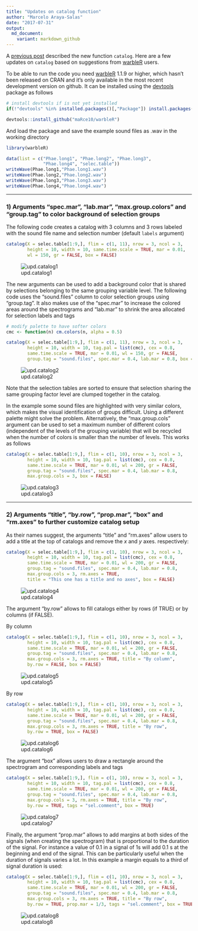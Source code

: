 ```yaml
---
title: "Updates on catalog function"
author: "Marcelo Araya-Salas"
date: "2017-07-31"
output: 
  md_document:
    variant: markdown_github
---
```


A [previous post](https://marce10.github.io/bioacoustics_in_R/2017/03/17/Creating_song_catalogs.html) described the new function `catalog`. Here are a few updates on `catalog` based on suggestions from [warbleR](https://cran.r-project.org/package=warbleR) users.

To be able to run the code you need [warbleR](https://cran.r-project.org/package=warbleR) 1.1.9 or higher, which hasn't been released on CRAN and it's only available in the most recent development version on github. It can be installed using the [devtools](https://cran.r-project.org/package=devtools) package as follows

```r
# install devtools if is not yet installed
if(!"devtools" %in% installed.packages()[,"Package"]) install.packages("devtools")

devtools::install_github("maRce10/warbleR")

```

And load the package and save the example sound files as .wav in the working directory

```r
 
library(warbleR)

data(list = c("Phae.long1", "Phae.long2", "Phae.long3", 
              "Phae.long4", "selec.table"))
writeWave(Phae.long1,"Phae.long1.wav")
writeWave(Phae.long2,"Phae.long2.wav")
writeWave(Phae.long3,"Phae.long3.wav")
writeWave(Phae.long4,"Phae.long4.wav")

```

---

### 1) Arguments "spec.mar", "lab.mar", "max.group.colors" and "group.tag" to color background of selection groups


The following code creates a catalog with 3 columns and 3 rows labeled with the sound file name and selection number (default `labels` argument)

```r

catalog(X = selec.table[1:9,], flim = c(1, 11), nrow = 3, ncol = 3, 
        height = 10, width = 10, same.time.scale = TRUE, mar = 0.01, 
        wl = 150, gr = FALSE, box = FALSE)

```

![upd.catalog1](/img/Updates_Catalog_p1.png)

The new arguments can be used to add a background color that is shared by selections belonging to the same grouping variable level. The following code uses the "sound.files" column to color selection groups using "group.tag". It also makes use of the "spec.mar" to increase the colored areas around the spectrograms and "lab.mar" to shrink the area allocated for selection labels and tags

```r
# modify palette to have softer colors
cmc <- function(n) cm.colors(n, alpha = 0.5)

catalog(X = selec.table[1:9,], flim = c(1, 11), nrow = 3, ncol = 3, 
        height = 10, width = 10, tag.pal = list(cmc), cex = 0.8,
        same.time.scale = TRUE, mar = 0.01, wl = 150, gr = FALSE, 
        group.tag = "sound.files", spec.mar = 0.4, lab.mar = 0.8, box = FALSE)

```

![upd.catalog2](/img/Updates_Catalog_p2.png)


Note that the selection tables are sorted to ensure that selection sharing the same grouping factor level are clumped together in the catalog.

In the example some sound files are highlighted with very similar colors, which makes the visual identification of groups difficult. Using a different palette might solve the problem. Alternatively, the "max.group.cols" argument can be used to set a maximum number of different colors (independent of the levels of the grouping variable) that will be recycled when the number of colors is smaller than the number of levels. This works as follows

```r

catalog(X = selec.table[1:9,], flim = c(1, 10), nrow = 3, ncol = 3, 
        height = 10, width = 10, tag.pal = list(cmc), cex = 0.8,
        same.time.scale = TRUE, mar = 0.01, wl = 200, gr = FALSE, 
        group.tag = "sound.files", spec.mar = 0.4, lab.mar = 0.8,
        max.group.cols = 3, box = FALSE)

```

![upd.catalog3](/img/Updates_Catalog_p3.png)

---

### 2) Arguments "title", "by.row", "prop.mar", "box" and "rm.axes" to further customize catalog setup


As their names suggest, the arguments "title" and "rm.axes" allow users to add a title at the top of catalogs and remove the *x* and *y* axes. respectively:

```r

catalog(X = selec.table[1:9,], flim = c(1, 10), nrow = 3, ncol = 3, 
        height = 10, width = 10, tag.pal = list(cmc), cex = 0.8,
        same.time.scale = TRUE, mar = 0.01, wl = 200, gr = FALSE, 
        group.tag = "sound.files", spec.mar = 0.4, lab.mar = 0.8,
        max.group.cols = 3, rm.axes = TRUE, 
        title = "This one has a title and no axes", box = FALSE)

```

![upd.catalog4](/img/Updates_Catalog_p4.png)


The argument "by.row" allows to fill catalogs either by rows (if TRUE) or by columns (if FALSE).

By column

```r

catalog(X = selec.table[1:9,], flim = c(1, 10), nrow = 3, ncol = 3, 
        height = 10, width = 10, tag.pal = list(cmc), cex = 0.8,
        same.time.scale = TRUE, mar = 0.01, wl = 200, gr = FALSE, 
        group.tag = "sound.files", spec.mar = 0.4, lab.mar = 0.8,
        max.group.cols = 3, rm.axes = TRUE, title = "By column", 
        by.row = FALSE, box = FALSE)

```

![upd.catalog5](/img/Updates_Catalog_p5.png)

By row

```r

catalog(X = selec.table[1:9,], flim = c(1, 10), nrow = 3, ncol = 3, 
        height = 10, width = 10, tag.pal = list(cmc), cex = 0.8,
        same.time.scale = TRUE, mar = 0.01, wl = 200, gr = FALSE, 
        group.tag = "sound.files", spec.mar = 0.4, lab.mar = 0.8,
        max.group.cols = 3, rm.axes = TRUE, title = "By row", 
        by.row = TRUE, box = FALSE)

```

![upd.catalog6](/img/Updates_Catalog_p6.png)

The argument "box" allows users to draw a rectangle around the spectrogram and corresponding labels and tags

```r

catalog(X = selec.table[1:9,], flim = c(1, 10), nrow = 3, ncol = 3, 
        height = 10, width = 10, tag.pal = list(cmc), cex = 0.8,
        same.time.scale = TRUE, mar = 0.01, wl = 200, gr = FALSE, 
        group.tag = "sound.files", spec.mar = 0.4, lab.mar = 0.8,
        max.group.cols = 3, rm.axes = TRUE, title = "By row", 
        by.row = TRUE, tags = "sel.comment", box = TRUE)

```

![upd.catalog7](/img/Updates_Catalog_p7.png)


Finally, the argument "prop.mar" allows to add margins at both sides of the signals (when creating the spectrogram) that is proportional to the duration of the signal. For instance a value of 0.1 in a signal of 1s will add 0.1 s at the beginning and end of the signal. This can be particularly useful when the duration of signals varies a lot. In this example a margin equals to a third of signal duration is used:

```r

catalog(X = selec.table[1:9,], flim = c(1, 10), nrow = 3, ncol = 3, 
        height = 10, width = 10, tag.pal = list(cmc), cex = 0.8,
        same.time.scale = TRUE, mar = 0.01, wl = 200, gr = FALSE, 
        group.tag = "sound.files", spec.mar = 0.4, lab.mar = 0.8,
        max.group.cols = 3, rm.axes = TRUE, title = "By row", 
        by.row = TRUE, prop.mar = 1/3, tags = "sel.comment", box = TRUE)

```

![upd.catalog8](/img/Updates_Catalog_p8.png)
